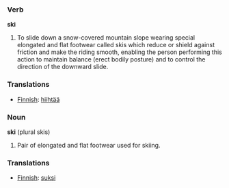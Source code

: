 === Verb ===
'''ski'''

#To slide down a snow-covered mountain slope wearing special elongated and flat footwear called skis which reduce or shield against friction and make the riding smooth, enabling the person performing this action to maintain balance (erect bodily posture) and to control the direction of the downward slide.

=== Translations ===
*[[Finnish]]: [[hiihtää]]

=== Noun ===
'''ski''' (plural skis)

#Pair of elongated and flat footwear used for skiing.

=== Translations ===
*[[Finnish]]: [[suksi]]
